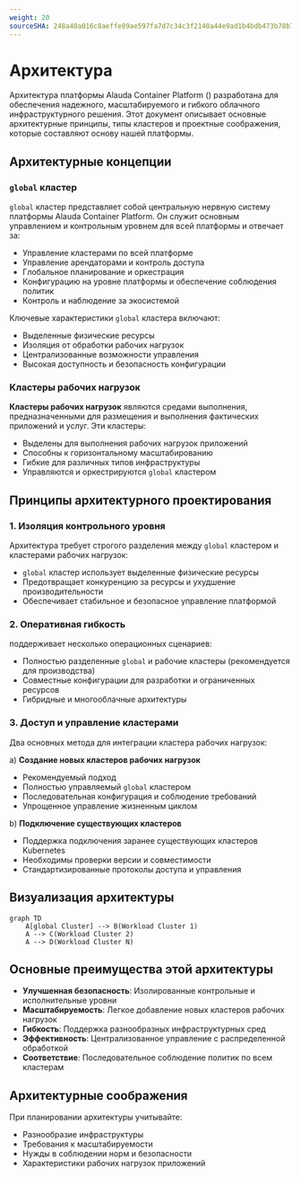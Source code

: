 ```yaml
---
weight: 20
sourceSHA: 248a40a016c8aeffe89ae597fa7d7c34c3f2140a44e9ad1b4bdb473b78b739ad
---
```


# Архитектура

Архитектура платформы Alauda Container Platform (<Term name="productShort" />) разработана для обеспечения надежного, масштабируемого и гибкого облачного инфраструктурного решения. Этот документ описывает основные архитектурные принципы, типы кластеров и проектные соображения, которые составляют основу нашей платформы.

## Архитектурные концепции

### `global` кластер

`global` кластер представляет собой центральную нервную систему платформы Alauda Container Platform. Он служит основным управлением и контрольным уровнем для всей платформы и отвечает за:

- Управление кластерами по всей платформе
- Управление арендаторами и контроль доступа
- Глобальное планирование и оркестрация
- Конфигурацию на уровне платформы и обеспечение соблюдения политик
- Контроль и наблюдение за экосистемой

Ключевые характеристики `global` кластера включают:

- Выделенные физические ресурсы
- Изоляция от обработки рабочих нагрузок
- Централизованные возможности управления
- Высокая доступность и безопасность конфигурации

### Кластеры рабочих нагрузок

**Кластеры рабочих нагрузок** являются средами выполнения, предназначенными для размещения и выполнения фактических приложений и услуг. Эти кластеры:

- Выделены для выполнения рабочих нагрузок приложений
- Способны к горизонтальному масштабированию
- Гибкие для различных типов инфраструктуры
- Управляются и оркестрируются `global` кластером

## Принципы архитектурного проектирования

### 1. Изоляция контрольного уровня

Архитектура требует строгого разделения между `global` кластером и кластерами рабочих нагрузок:

- `global` кластер использует выделенные физические ресурсы
- Предотвращает конкуренцию за ресурсы и ухудшение производительности
- Обеспечивает стабильное и безопасное управление платформой

### 2. Оперативная гибкость

<Term name="productShort" /> поддерживает несколько операционных сценариев:

- Полностью разделенные `global` и рабочие кластеры (рекомендуется для производства)
- Совместные конфигурации для разработки и ограниченных ресурсов
- Гибридные и многооблачные архитектуры

### 3. Доступ и управление кластерами

Два основных метода для интеграции кластера рабочих нагрузок:

a) **Создание новых кластеров рабочих нагрузок**

- Рекомендуемый подход
- Полностью управляемый `global` кластером
- Последовательная конфигурация и соблюдение требований
- Упрощенное управление жизненным циклом

b) **Подключение существующих кластеров**

- Поддержка подключения заранее существующих кластеров Kubernetes
- Необходимы проверки версии и совместимости
- Стандартизированные протоколы доступа и управления

## Визуализация архитектуры

```mermaid
graph TD
    A[global Cluster] --> B(Workload Cluster 1)
    A --> C(Workload Cluster 2)
    A --> D(Workload Cluster N)
```

## Основные преимущества этой архитектуры

- **Улучшенная безопасность**: Изолированные контрольные и исполнительные уровни
- **Масштабируемость**: Легкое добавление новых кластеров рабочих нагрузок
- **Гибкость**: Поддержка разнообразных инфраструктурных сред
- **Эффективность**: Централизованное управление с распределенной обработкой
- **Соответствие**: Последовательное соблюдение политик по всем кластерам

## Архитектурные соображения

При планировании архитектуры <Term name="productShort" /> учитывайте:

- Разнообразие инфраструктуры
- Требования к масштабируемости
- Нужды в соблюдении норм и безопасности
- Характеристики рабочих нагрузок приложений
